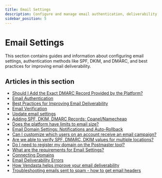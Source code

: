 ```yaml
---
title: Email Settings
description: Configure and manage email authentication, deliverability and settings
sidebar_position: 5
---
```


# Email Settings

This section contains guides and information about configuring email settings, authentication methods like SPF, DKIM, and DMARC, and best practices for improving email deliverability.

## Articles in this section

- [Should I Add the Exact DMARC Record Provided by the Platform?](/marketing/email-settings/exact-dmarc-record)
- [Email Authentication](/marketing/email-settings/email-authentication)
- [Best Practices for Improving Email Deliverability](/marketing/email-settings/email-deliverability-best-practices)
- [Email Verification](/marketing/email-settings/email-verification)
- [Update email settings](/marketing/email-settings/update-email-settings)
- [Adding SPF, DKIM, DMARC Records: Cpanel/Namecheap](/marketing/email-settings/adding-records-cpanel-namecheap)
- [Does the platform have limits to email size?](/marketing/email-settings/email-size-limits)
- [Email Domain Settings: Notifications and Auto-Rollback](/marketing/email-settings/domain-notifications-auto-rollback)
- [Can I customize which users on an account receive an email campaign?](/marketing/email-settings/customize-email-campaign-recipients)
- [Are we able to verify SPF, DMARC, DKIM values for multiple locations?](/marketing/email-settings/verify-multiple-locations)
- [Do I need to register my domain on the Postmaster tool?](/marketing/email-settings/register-domain-postmaster)
- [What are the requirements for Email Settings?](/marketing/email-settings/email-settings-requirements)
- [Connecting Domains](/marketing/email-settings/connecting-domains)
- [Email Deliverability Errors](/marketing/email-settings/deliverability-errors)
- [How Vendasta helps improve your email deliverability](/marketing/email-settings/vendasta-email-deliverability)
- [Troubleshooting emails sent to spam - how to get email headers](/marketing/email-settings/troubleshooting-email-spam)